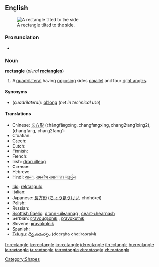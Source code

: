 {{wikipedia}}
==English==
[[Image:Geometry Rectangle.png|thumb|right|A rectangle tilted to the side.]]

===Pronunciation===
*{{audio|en-us-rectangle.ogg|Audio (US)}}

===Noun===
'''rectangle''' (''plural'' '''[[rectangles]]''')

# {{geometry}} A [[quadrilateral]] having [[opposing]] sides [[parallel]] and four [[right angle]]s.

====Synonyms====
*(''quadrilateral''): [[oblong]] (''not in technical use'')

====Translations====
{{trans-top|quadrilateral}}
* Chinese: [[长方形]] (chángfāngxíng, changfangxing, chang2fang1xing2), (changfang, chang2fang1)
* Croatian: {{t-|hr|pravokutnik|m}}
* Czech: {{t-|cs|obdélník|m}}
* Dutch: {{t+|nl|rechthoek}}
* Finnish: {{t+|fi|suorakulmio}}
* French: {{t+|fr|rectangle|m}}
* Irish: [[dronuilleog]]
* German: {{t+|de|Rechteck|n}}
* Hebrew: {{he-translation|מלבן|malbén}} {{m}}
* Hindi: [[आयत]], [[समकोण समानान्तर चतुर्भुज]]
{{trans-mid}}
* [[Ido]]: [[rektangulo]]
* Italian: {{t-|it|rettangolo|m}}
* Japanese: [[長方形]] ([[ちょうほうけい]], chōhōkei)
* Polish: {{t+|pl|prostokąt}}
* Russian: {{t+|ru|прямоугольник|sc=Cyrl}}
* [[Scottish Gaelic]]: [[dronn-uileannag]] {{f}}, [[ceart-cheàrnach]] {{m}}
* Serbian: [[pravougaonik]] {{m}}, [[pravokutnik]] {{m}}
* Slovene: [[pravokotnik]] {{m}}
* Spanish: {{t+|es|rectángulo|m}}
* [[Telugu]]: [[దీర్ఘ చతురస్రం]] (deergha chatirasraM)
{{trans-bottom}}

[[Category:Shapes]]

[[fr:rectangle]]
[[ko:rectangle]]
[[io:rectangle]]
[[id:rectangle]]
[[it:rectangle]]
[[hu:rectangle]]
[[ja:rectangle]]
[[ta:rectangle]]
[[te:rectangle]]
[[vi:rectangle]]
[[zh:rectangle]]